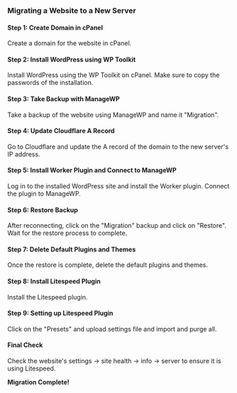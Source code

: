 ### Migrating a Website to a New Server

#### Step 1: Create Domain in cPanel
Create a domain for the website in cPanel.

#### Step 2: Install WordPress using WP Toolkit
Install WordPress using the WP Toolkit on cPanel. Make sure to copy the passwords of the installation.

#### Step 3: Take Backup with ManageWP
Take a backup of the website using ManageWP and name it "Migration".

#### Step 4: Update Cloudflare A Record
Go to Cloudflare and update the A record of the domain to the new server's IP address.

#### Step 5: Install Worker Plugin and Connect to ManageWP
Log in to the installed WordPress site and install the Worker plugin. Connect the plugin to ManageWP.

#### Step 6: Restore Backup
After reconnecting, click on the "Migration" backup and click on "Restore". Wait for the restore process to complete.

#### Step 7: Delete Default Plugins and Themes
Once the restore is complete, delete the default plugins and themes.

#### Step 8: Install Litespeed Plugin
Install the Litespeed plugin.

#### Step 9: Setting up Litespeed Plugin
Click on the "Presets" and upload settings file and import and purge all.

#### Final Check
Check the website's settings -> site health -> info -> server to ensure it is using Litespeed.

**Migration Complete!**
